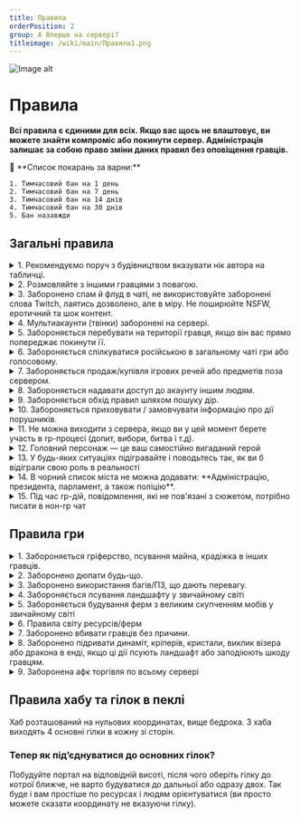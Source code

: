 ```yaml
---
title: Правила
orderPosition: 2
group: A Вперше на сервері?
titleimage: /wiki/main/Правила1.png
---
```


<img src='/wiki/main/Правила.png' className="topimage" alt="Image alt" />

# Правила

**Всі правила є єдиними для всіх. Якщо вас щось не влаштовує, ви можете знайти компроміс або покинути сервер. Адміністрація залишає за собою право зміни даних правил без оповіщення гравців.**

<aside>
    🚨 **Список покарань за варни:**

    1. Тимчасовий бан на 1 день
    2. Тимчасовий бан на 7 день
    3. Тимчасовий бан на 14 днів
    4. Тимчасовий бан на 30 днів
    5. Бан назавжди
</aside>

## Загальні правила

<details>
<summary> 1. Рекомендуємо поруч з будівництвом вказувати нік автора на табличці. </summary>

Це один з єдиних варіантів помітити що це ваші ресурси, блоки, будівлі.

<aside>
    🚨 Покарання: немає, але вашу територію, речі можуть пошкодити або забрати, й тоді це будуть лише ваші проблеми.
</aside>
</details>

<details>
<summary> 2. Розмовляйте з іншими гравцями з повагою. </summary>

Без образ та негативу. Намагайтесь тримати себе в руках навіть в найскладніших ситуаціях. Завжди можна вирішити запитання звернувшись до адміністрації.

Заборонено просувати ідеології ненависті заснованої на расовому, етнічному або релігійному ґрунті. Расизм, нацизм, шовінізм, фашизм. Пропагування наркотиків теж заборонено. Можна відігравати РП із наркотиками, якщо наркотики будуть не справжніми, а вигаданими. Назва та зовнішній вигляд не має відсилати до справжніх наркотиків.

<aside>
    🚨 Покарання: від варну до бану назавжди

    Конфлікти це нормально, воно справді інколи трапляються, але виносьте це за сервер. Особисто розберіться один між одним. Звісно ж нормальна обґрунтована дискусія приймається.

</aside>

</details>


<details>
    <summary> 3. Заборонено спам й флуд в чаті, не використовуйте заборонені слова Twitch, лаятись дозволено, але в міру. Не поширюйте NSFW, еротичний та шок контент. </summary>

**Спам** — масове розсилання повідомлень рекламного чи іншого характеру людям, які не висловили бажання їх одержувати.

**Флуд** — марнослів'я, повідомлення, яке займає великі обсяги і не несе якоїсь нової чи корисної інформації. Крім того, флудом називають будь-яке повідомлення, яке не стосується теми діалогу,тощо.

**Ознайомитись зі забороненими словами можна тут** — [Заборонені слова на Twitch – Telegraph](https://telegra.ph/Zaboronen%D1%96-slova-na-Twitch-04-30).

<aside>
    🚨 Покарання: від варну до бану назавжди

    Моментальний бан назавжди видається якщо ви намірено використовуєте заборонені слова в присутності стрімера, ютубера, щоб його забанити.

</aside>
</details>

<details>
<summary> 4. Мультиакаунти (твінки) заборонені на сервері. </summary>

Заборонено створювати нові акаунти, й заходити з них на сервер. Спроба заходу на сервер під нікнеймами інших гравців карається так само.

<aside>
    🚨 Покарання: моментальний бан по ip усіх акаунтів.

</aside>
</details>

<details>
<summary> 5. Забороняється перебувати на території гравця, якщо він вас прямо попереджає покинути її. </summary>

Якщо гравець прямо сказав, щоб ви покинули його територію, але у відповідь отримав ігнорування, він має повноцінне право вбити вас на своїй території, звісно ж територія повинна бути помічена(наприклад табличкою з вашим нікнеймом). Проте речі гравець зобов’язаний повернути.

Якщо ви стали тим самим хто просить покинути територію, а гравець не слухається, ви можете звернутися до поліції або адміністрації.

<aside>
    🚨 Покарання: від штрафу до варну

</aside>
</details>

<details>
<summary> 6. Забороняється спілкуватися російською в загальному чаті гри або голосовому. </summary>

Ми розуміємо, що перехід на українську має бути лагідним, тому якщо ви користуєтеся суржиком та стараєтеся говорити українською - ласкаво просимо.

<aside>
    🚨 Покарання: від варну до бану

</aside>
</details>

<details>
<summary> 7. Забороняється продаж/купівля ігрових речей або предметів поза сервером.</summary>

Будь-які способи придбати або продати щось за реальні гроші, steam, криптовалюти тощо.

<aside>
    🚨 Покарання: бан назавжди

</aside>
</details>

<details>
<summary> 8. Забороняється надавати доступ до акаунту іншим людям.</summary>

Відповідальність за акаунт несе тільки власник. Будь-які дії скоєні іншою стороною з вашого дозволу, не змінять ситуацію.

<aside>
    🚨 Покарання: від варну до бану назавжди

</aside>
</details>

<details>
<summary> 9. Забороняється обхід правил шляхом пошуку дір. </summary>

При знаходженні будь-якої дирки в правилах/сервері ви зобов'язані повідомити адміністрацію та можливо отримати винагороду.

<aside>
    🚨 Покарання: від тимчасового бану до бану назавжди
</aside>
</details>

<details>
<summary> 10. Забороняється приховувати / замовчувати інформацію про дії порушників. </summary>

За доведення факту вашого покривання злочинця, ви станете співучасником та будете також покарані правоохоронними органами.

<aside>
    🚨 Покарання: штраф

</aside>
</details>

<details>
<summary> 11. Не можна виходити з сервера, якщо ви у цей момент берете участь в rp-процесі (допит, вибори, битва і т.д).</summary>

Вас повинні очікувати до 5 хвилин, після чого буде вважатись
що ви покинули rp-процес без причини. Якщо ви вийшли через технічну
причину (наприклад, вимкнули світло), то ви повинні повідомити людей, які брали
участь у тій самій події / написати тікет з описом ситуації (обов'язково надайте доказ цього,
наприклад, фото, що у вас немає інтернету, світла і т.д.). Звісно, якщо просто вилетів Майнкрафт, тоді зайдіть одразу ж назад та сповістіть в
нон-rp чаті (/b &lt;повідомлення&gt;) про це гравцям. Це також відноситься і до ситуації коли ви у наручниках.

</details>

<details>
<summary> 12. Головний персонаж — це ваш самостійно вигаданий герой </summary>

Ви надаєте персонажу ім'я, вік, місце проживання і т.д. Грайте свою роль, будь-те ким хочете.
</details>

<details>
<summary> 13. У будь-яких ситуаціях підігравайте і поводьтесь так, як ви б відіграли свою роль в реальності</summary>

Щоб не з'явилось непорозумінь. Якщо, наприклад, ви потрапили у rp-ситуацію, якої не очікували, ви повинні просто імпровізувати, або старатись вийти з неї не порушуючи Role-Play.
</details>

<details>
<summary> 14. В чорний список міста не можна додавати: **Адміністрацію, президента, парламент, а також поліцію**.</summary>

<aside>
    🚨 Покарання: нічого, але в разі перешкодження цим людям понесете відповідальність.

</aside>
</details>

<details>
<summary> 15. Під час rp-дій, повідомлення, які не пов'язані з сюжетом, потрібно писати в нон-rp чат </summary>

(/b &lt;текст&gt;)
</details>

## Правила гри

<details>
<summary> 1. Забороняється гріферство, псування майна, крадіжка в інших гравців.</summary>


**Що таке гріферство?**

  - Ламання блоків на території іншого гравця. Звісно якщо територія помічена (напр. табличкою з нікнеймом), але в любому випадку якщо бачите якісь скрині чи будови без таблички, краще запитайтесь, можливо гравець забув поставити табличку, чи її хтось зруйнував.
  - Вбивство мобів, що знаходяться у загонах на території іншого гравця. Це також включає вище описане правило з табличками.
  - Відкриття декоративних люків та дверей, які не призначені для того, щоб їх відкривали.
  - Крадіжки. Коли ви берете речі, які вам не належать. Не твоє — не бери. Якщо в скрині лежать речі, і поруч немає таблички кого ці речі й для чого воно, тоді все одно їх краще не брати.
  - Організація фінансових пірамід, механізми або скупчення ентіті, які спеціально створюють лаги на сервері.
  - Відключення спавнрейту, заповнення ліміту мобів.
  - Псування та руйнування загально доступних ферм. Це включає навіть руйнування одного чи пару блоків, або підрив кріпером по вашій вині.
  - Заборонено ставити/ламати/видозмінювати будь-які блоки на Спавні, Хабі, Гілках за винятком власних шалкерів, ендер-скринь. Заборонено влаштовувати пвп у на цих територіях. Заборонено розміщення і вибух кристалів, динаміту, ліжок і т.д. на цих територіях.

**Коли це правило можна порушити?**

  - Якщо постраждала сторона не має до вас претензій, то порушувати ці правила можна. Наприклад, можна влаштовувати PVP поєдинки, якщо обидві сторони згодні. Згода повинна бути задокументована у вигляді підписаної книги з угодами двох учасників, або простим скріншотом домовленості. Якщо доказів згоди немає, тоді гравець може пред'явити претензії, і ситуація розглядатиметься як гріферство.

<aside>
    🚨 Покарання: від штрафу до бану назавжди

</aside>
</details>

<details>
<summary> 2. Заборонено дюпати будь-що. </summary>

Проте можна використати дюп машину з тнт (так званих гусів) коли на сервері не більше шести людей, й дюп машину килимів для артів. Це єдині дюп машини які дозволені на сервері.

<aside>
    🚨 Покарання: від тимчасового бану до бану назавжди

</aside>
</details>

<details>
<summary> 3. Заборонено використання багів/ПЗ, що дають перевагу.</summary>

**Що таке чіти?**

  - Чіт-клієнти, X-Ray, макроси, клікери, мод на автоматичну рибалку. Винятком є макроси для команд, наприклад, можна призначити автоматичне відігравання РП процесу.

**Проте є винятки**

  - Litematica - дозволена
  - easyPlaceMode - дозволений (Не Priter)
  - Replay Mod - дозволений
  - Міні-карта - дозволена

<aside>
    🚨 Покарання: від тимчасового бану до бану назавжди

</aside>
</details>

<details>
<summary> 4. Забороняється псування ландшафту у звичайному світі </summary>

**Це правило не стосується світу ресурсів/ферми!**

  - Обмежуйтесь в добувані ресурсів, блоків у звичайному світі тому, що для цього існує світ ресурсів/ферм
  - Дорубуйте дерева до кінця
  - Зносьте стовпи, які ви побудували
  - Забирайте ваші надписи в повітрі
  - Не використовуйте блоки для переміщення, ставлячи їх під себе під час бігу.
  - Закривайте дірки від кріперів
  - Не підривайте територію. Навіть якщо ця територія належить вам або нікому не належить
  - Не робіть лавакасти
  - Енд не є вийнятком, у ньому також заборонене будь-яке псування, окрім зносу обсидіанових стовпів.

<aside>
    🚨 Покарання: від штрафу до бану назавжди

    За багаторазове псування ландшафту ви отримаєте тимчасовий бан також обов’язково будете змушені відбудовувати нароблене. За псування ландшафту у великих розмірах, наприклад лавакасти, видається миттєвий бан назавжди.

</aside>
</details>

<details>
<summary> 5. Забороняється будування ферм з великим скупченням мобів у звичайному світі</summary>

Усі великі ферми, дозволено будували лише у світі ресурсів/ферм. Це зроблено для того, щоб полегшити навантаження на основний сервер та зберігати красивий ландшафт.

**Усі дозволені ферми є у спису нижче, ті котрих немає в списку заборонені!**

  - Список дозволених ферм у звичайному світі
  - Поля і ферми з ручним збиранням
  - Ферма тростини
  - Ферма сквідів зі збором однією вагонеткою з воронкою
  - Ферма слизу без використання порталів
  - Фармилка насіння/картоплі/морквини на роздавачах із вимикачем
  - Ферма гвардів (тільки загальна)
  - Генератори кругляка і базальту без використання TNT
  - Ферма снігу
  - Ферми на спавнерах, за умови, що вони не промальовані постійно і моби не накопичуються у великих кількостях
  - Трейдхол (тільки один загальний). Зберігання селян дозволено лише для декоративної мети, не більше п'яти на базі.

<aside>
    🚨 Покарання: від штрафу до тимчасового бану, й обов’язково знос споруди

    Якщо ви не приберете споруду, то це буде просто стерто без повернення ресурсів, або ферма просто стане доступною для усіх бажаючих, якщо вона була повністю готовою.

</aside>
</details>

<details>
<summary> 6. Правила світу ресурсів/ферм </summary>

Світ ресурсів/ферм призначений як для будівництва загальних і особистих ферм, так і для добування ресурсів для ваших потреб. Будувати особисті ферми обов'язково потрібно так, щоб не вбивати ними сервер.

  - У жодному разі НЕ будуйте ферми та трейдхоли шарами або з мінімальною відстанню між ними, провантажуючи одразу кілька великих ферм і велику кількість сутностей одночасно.
  - Не лінуйтеся і не соромтеся користуватися загальними трейдхолами і фермами замість того, щоб будувати на своїй базі те, що вже побудовано для вас.
  - Сід світу ферм - 6792782067736737835. Його дозволено використовувати для пошуку слаймчанків, потрібних біомів і місць під найефективніші ферми. Для пошуку руд сід використовувати заборонено.
  - Про створення великої потужної ферми (як загальної, так і особистої) обов'язково повідомте адміністрацію сервера, ми можемо допомогти з вибором місця, щоб уникнути сильних лагів на сервері, а також ситуацій, коли загальна потужна ферма того чи іншого ресурсу вже існує.
  - На сервері заборонено будівництво Light/Update Suppressor. Ядро сервера не дозволяє йому коректно працювати.
  - Правила світу ферм поширюються на енд і пекло в цьому.
  - Відповідальність за TPS несуть самі гравці.
  - Запускати одночасно більше 6 гусей з динамітом - заборонено. У разі, якщо онлайн у світі невеликий, а TPS 20, можна збільшити кількість гусей до 12. У разі різкого падіння TPS, необхідно припинити розкопки гусями.

<aside>
    🚨 Покарання: від штрафу до тимчасового бану, й обов’язково знос споруди

    Якщо ви не приберете споруду, то це буде просто стерто без повернення ресурсів, або ферма просто стане доступною для усіх бажаючих, якщо вона була повністю готовою.

</aside>
</details>

<details>
<summary> 7. Заборонено вбивати гравців без причини.</summary>

<aside>
    🚨 Покарання: від штрафу до варну

</aside>
</details>

<details>
<summary> 8. Заборонено підривати динаміт, кріперів, кристали, виклик візера або дракона в енді, якщо ці дії псують ландшафт або заподіюють шкоду гравцям.</summary>

<aside>
    🚨 Покарання: від штрафу до бану назавжди

</aside>
</details>

<details>
    <summary> 9. Заборонена афк торгівля по всьому сервері </summary>

    Ви маєте право торгувати лише через взаємодію з гравцями будучи онлайн на сервері.

    **Проте є винятки:** В торгівельних зонах зазначених владою можна торгувати в афк

    <aside>
        🚨 Покарання: від штрафу до бану назавжди
    </aside>

</details>


## Правила хабу та гілок в пеклі

Хаб розташований на нульових координатах, вище бедрока. З хаба виходять 4 основні гілки в кожну зі сторін.

### Тепер як під’єднуватися до основних гілок?

Побудуйте портал на відповідній висоті, після чого оберіть гілку до котрої ближче, не варто будуватися до дальньої або одразу двох. Так буде і вам простіше по ресурсах і людям орієнтуватися (ви просто можете сказати координату не вказуючи гілку).
